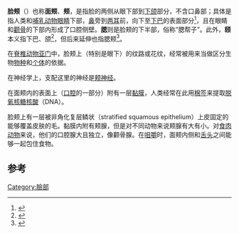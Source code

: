 {{Redirect|腮|動物的呼吸器官|鰓}}
{{Infobox anatomy
| Name        = 脸颊 
| Latin       = Bucca
| Image       = chica_cachetona.jpg
| Caption     = 女孩凸起的脸颊 
| Image2      =
| Caption2    =
| Precursor   =
| System      =
| Artery      = [[颊动脉|颊动脉]]
| Vein        =
| Nerve       = [[颊神经|颊神经]]、[[面神经颊支|面神经颊支]]
| Lymph       = 
<!--
| MeshName     = Cheek 
| MeshNumber   = A01.456.505.173 
| DorlandsPre  = c_25 
| DorlandsSuf  = 12230932 
-->
}}
{{wiktionary}}
'''脸颊'''（{{lang-la|buccae}}）也称'''面颊'''、'''颊'''，是指脸的两侧从眼下部到[[下颌|下颌]]部分，不含口鼻部；具体是指人类和[[哺乳动物|哺乳动物]][[眼睛|眼睛]]下部，[[鼻|鼻]]旁到[[耳朵|两耳]]前，向下至[[下巴|下巴]]的表面部分<ref>{{DorlandsDict|two/000019897|cheek}}</ref>，且在眼睛和[[颧骨|颧骨]]的下部内形成了口腔侧壁。'''腮'''则是脸颊的下半部，俗称“腮帮子”。此外，'''颐'''本义指下巴、颌<ref>{{Cite web |url=https://www.zdic.net/hans/%E9%A2%90 |title=存档副本 |access-date=2022-01-03 |archive-date=2021-11-27 |archive-url=https://web.archive.org/web/20211127110439/https://www.zdic.net/hans/%E9%A2%90 |dead-url=no }}</ref>，但后来延伸也指腮颊<ref>{{Cite web |url=https://pedia.cloud.edu.tw/Entry/Detail/?title=%E9%A0%A4 |title=存档副本 |access-date=2022-01-03 |archive-date=2022-01-03 |archive-url=https://web.archive.org/web/20220103114558/https://pedia.cloud.edu.tw/Entry/Detail/?title=%E9%A0%A4 |dead-url=no }}</ref>。

在[[脊椎动物|脊椎动物亚门]]中，脸颊上（特别是眼下）的纹路或花纹，经常被用来当做区分生物[[物种|物种]]和[[个体|个体]]的依据。

在神经学上，支配这里的神经是[[颊神经|颊神经]]。

在面颊内的表面上（[[口腔|口腔]]的一部分）附有一层[[黏膜|黏膜]]，人类经常在此用[[棉签|棉签]]来提取[[脱氧核糖核酸|脱氧核糖核酸]]（DNA）。

脸颊上有一层被非角化复层鳞状（stratified squamous epithelium）上皮固定的能够覆盖皮肤的毛。黏膜内附有颊腺，但是对不同动物来说颊腺有大有小。对[[食肉动物|食肉动物]]来说，他们的口腔腺大且独立，像颧骨腺。在[[咀嚼|咀嚼]]时，面颊内侧和[[舌头|舌头]]之间能够一起包住食物。

== 参考 ==
{{reflist}}

{{commons category|Cheeks}}

[[Category:臉部|Category:臉部]]

{{人体解剖学}}